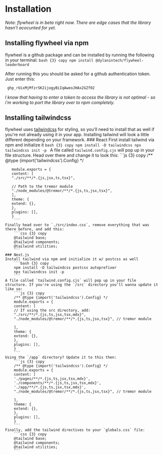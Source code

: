 # Installation
*Note: flywheel is in beta right now. There are edge cases that the library hasn't acocunted for yet.*

 ## Installing flywheel via npm
 flywheel is a github package and can be installed by running the following in your terminal:
    ``` bash {3} copy
    npm install @dylanintech/flywheel-leaderboard
    ```
    
 After running this you should be asked for a github authentication token. Just enter this:
   ``` bash {3) copy
    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
   ```
*I know that having to enter a token to access the library is not optimal - so i'm working to port the library over to npm completely.*
   
 ## Installing tailwindcss
flywheel uses [tailwindcss](https://tailwindcss.com/) for styling, so you'll need to install that as well if you're not already using it in your app. Installing tailwind will look a little different depending on your framework.
    ### React
    First install tailwind via npm and initialize it
        ```bash {3} copy
        npm install -D tailwindcss
        npx tailwindcss init -p
        ```
    A file called `tailwind.config.cjs` will pop up in your file structure. Head over there and change it to look this:
        ```js {3} copy
       /** @type {import('tailwindcss').Config} */

       module.exports = {
       content: [
       "./src/**/*.{js,jsx,ts,tsx}",

       // Path to the tremor module
       "./node_modules/@tremor/**/*.{js,ts,jsx,tsx}",
       ],
       theme: {
       extend: {},
       },
       plugins: [],
       }
        ```
    Finally head over to `./src/index.css`, remove everything that was there before, and add this:
        ```css {3} copy
        @tailwind base;
        @tailwind components;
        @tailwind utilities;
        ```
    ### Next.js
    Install tailwind via npm and initialize it w/ postcss as well
        ```bash {3} copy
        npm install -D tailwindcss postcss autoprefixer 
        npx tailwindcss init -p
        ```
    A file called `tailwind.config.cjs` will pop up in your file structure. If you're using the `/src` directory you'll wanna update it like so:
        ```js {3} copy
        /** @type {import('tailwindcss').Config} */
        module.exports = {
        content: [
        // If using the src directory, add:
        "./src/**/*.{js,ts,jsx,tsx,mdx}",
        "./node_modules/@tremor/**/*.{js,ts,jsx,tsx}", // tremor module

        ],
        theme: {
        extend: {},
        },
        plugins: [],
        }
        ```
    Using the `/app` directory? Update it to this then:
        ```js {3} copy
        /** @type {import('tailwindcss').Config} */
        module.exports = {
        content: [
        './pages/**/*.{js,ts,jsx,tsx,mdx}',
        './components/**/*.{js,ts,jsx,tsx,mdx}',
        './app/**/*.{js,ts,jsx,tsx,mdx}',
        "./node_modules/@tremor/**/*.{js,ts,jsx,tsx}", // tremor module

        ],
        theme: {
        extend: {},
        },
        plugins: [],
        }
        ```
    Finally, add the tailwind directives to your `globals.css` file:
        ```css {3} copy
        @tailwind base;
        @tailwind components;
        @tailwind utilities;
        ```
    
